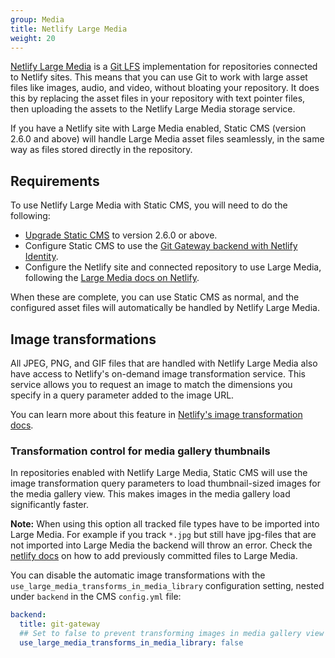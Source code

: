 ```yaml
---
group: Media
title: Netlify Large Media
weight: 20
---
```


[Netlify Large Media](https://www.netlify.com/features/large-media/) is a [Git LFS](https://git-lfs.github.com/) implementation for repositories connected to Netlify sites. This means that you can use Git to work with large asset files like images, audio, and video, without bloating your repository. It does this by replacing the asset files in your repository with text pointer files, then uploading the assets to the Netlify Large Media storage service.

If you have a Netlify site with Large Media enabled, Static CMS (version 2.6.0 and above) will handle Large Media asset files seamlessly, in the same way as files stored directly in the repository.

## Requirements

To use Netlify Large Media with Static CMS, you will need to do the following:

- [Upgrade Static CMS](/docs/update-the-cms-version/) to version 2.6.0 or above.
- Configure Static CMS to use the [Git Gateway backend with Netlify Identity](/docs/git-gateway-backend/#git-gateway-with-netlify-identity).
- Configure the Netlify site and connected repository to use Large Media, following the [Large Media docs on Netlify](https://www.netlify.com/docs/large-media/).

When these are complete, you can use Static CMS as normal, and the configured asset files will automatically be handled by Netlify Large Media.

## Image transformations

All JPEG, PNG, and GIF files that are handled with Netlify Large Media also have access to Netlify's on-demand image transformation service. This service allows you to request an image to match the dimensions you specify in a query parameter added to the image URL.

You can learn more about this feature in [Netlify's image transformation docs](https://www.netlify.com/docs/image-transformation/).

### Transformation control for media gallery thumbnails

In repositories enabled with Netlify Large Media, Static CMS will use the image transformation query parameters to load thumbnail-sized images for the media gallery view. This makes images in the media gallery load significantly faster.

**Note:** When using this option all tracked file types have to be imported into Large Media. For example if you track `*.jpg` but still have jpg-files that are not imported into Large Media the backend will throw an error. Check the [netlify docs](https://docs.netlify.com/large-media/setup/#migrate-files-from-git-history) on how to add previously committed files to Large Media.

You can disable the automatic image transformations with the `use_large_media_transforms_in_media_library` configuration setting, nested under `backend` in the CMS `config.yml` file:

```yaml
backend:
  title: git-gateway
  ## Set to false to prevent transforming images in media gallery view
  use_large_media_transforms_in_media_library: false
```
